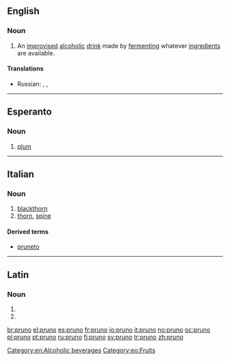 ==English==

===Noun===
{{wikipedia}}
{{en-noun|-}}

# {{US|prison|slang}} An [[improvised]] [[alcoholic]] [[drink]] made by [[ferment]]ing whatever [[ingredient]]s are available.

====Translations====
{{trans-top|an improvised alcoholic drink}}
{{trans-mid}}
* Russian: {{t|ru|брага|f|tr=brága|sc=Cyrl}}, {{t|ru|бражка|f|tr=brážka|sc=Cyrl}}, {{qualifier|distilled}} {{t|ru|самогон|m|tr=samogón|sc=Cyrl}}
{{trans-bottom}}

[[Category:en:Alcoholic beverages]]

----

==Esperanto==

===Noun===
{{eo-noun}}

# [[plum]]

[[Category:eo:Fruits]]

----

==Italian==

===Noun===
{{it-noun|prun|m|o|i}}

# [[blackthorn]]
# [[thorn]], [[spine]]

====Derived terms====
* [[pruneto]]

----

==Latin==

===Noun===
{{la-noun-form|prūnō}}

# {{inflection of|prunus|prūnus|dat|s|lang=la}}
# {{inflection of|prunus|prūnus|abl|s|lang=la}}

[[br:pruno]]
[[el:pruno]]
[[es:pruno]]
[[fr:pruno]]
[[io:pruno]]
[[it:pruno]]
[[no:pruno]]
[[oc:pruno]]
[[pl:pruno]]
[[pt:pruno]]
[[ru:pruno]]
[[fi:pruno]]
[[sv:pruno]]
[[tr:pruno]]
[[zh:pruno]]